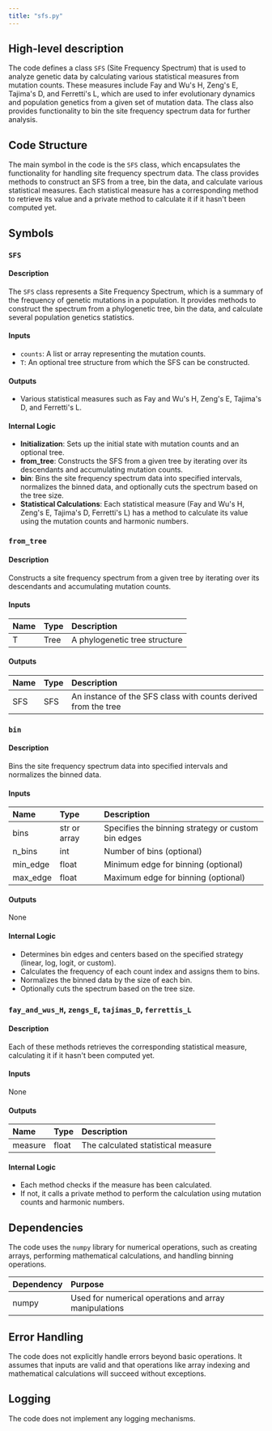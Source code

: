 ```yaml
---
title: "sfs.py"
---
```


## High-level description

The code defines a class `SFS` (Site Frequency Spectrum) that is used to analyze genetic data by calculating various statistical measures from mutation counts. These measures include Fay and Wu's H, Zeng's E, Tajima's D, and Ferretti's L, which are used to infer evolutionary dynamics and population genetics from a given set of mutation data. The class also provides functionality to bin the site frequency spectrum data for further analysis.

## Code Structure

The main symbol in the code is the `SFS` class, which encapsulates the functionality for handling site frequency spectrum data. The class provides methods to construct an SFS from a tree, bin the data, and calculate various statistical measures. Each statistical measure has a corresponding method to retrieve its value and a private method to calculate it if it hasn't been computed yet.

## Symbols

### `SFS`
#### Description
The `SFS` class represents a Site Frequency Spectrum, which is a summary of the frequency of genetic mutations in a population. It provides methods to construct the spectrum from a phylogenetic tree, bin the data, and calculate several population genetics statistics.

#### Inputs
- `counts`: A list or array representing the mutation counts.
- `T`: An optional tree structure from which the SFS can be constructed.

#### Outputs
- Various statistical measures such as Fay and Wu's H, Zeng's E, Tajima's D, and Ferretti's L.

#### Internal Logic
- **Initialization**: Sets up the initial state with mutation counts and an optional tree.
- **from_tree**: Constructs the SFS from a given tree by iterating over its descendants and accumulating mutation counts.
- **bin**: Bins the site frequency spectrum data into specified intervals, normalizes the binned data, and optionally cuts the spectrum based on the tree size.
- **Statistical Calculations**: Each statistical measure (Fay and Wu's H, Zeng's E, Tajima's D, Ferretti's L) has a method to calculate its value using the mutation counts and harmonic numbers.

### `from_tree`
#### Description
Constructs a site frequency spectrum from a given tree by iterating over its descendants and accumulating mutation counts.

#### Inputs
| Name | Type | Description |
|:-----|:-----|:------------|
| T | Tree | A phylogenetic tree structure |

#### Outputs
| Name | Type | Description |
|:-----|:-----|:------------|
| SFS | SFS | An instance of the SFS class with counts derived from the tree |

### `bin`
#### Description
Bins the site frequency spectrum data into specified intervals and normalizes the binned data.

#### Inputs
| Name | Type | Description |
|:-----|:-----|:------------|
| bins | str or array | Specifies the binning strategy or custom bin edges |
| n_bins | int | Number of bins (optional) |
| min_edge | float | Minimum edge for binning (optional) |
| max_edge | float | Maximum edge for binning (optional) |

#### Outputs
None

#### Internal Logic
- Determines bin edges and centers based on the specified strategy (linear, log, logit, or custom).
- Calculates the frequency of each count index and assigns them to bins.
- Normalizes the binned data by the size of each bin.
- Optionally cuts the spectrum based on the tree size.

### `fay_and_wus_H`, `zengs_E`, `tajimas_D`, `ferrettis_L`
#### Description
Each of these methods retrieves the corresponding statistical measure, calculating it if it hasn't been computed yet.

#### Inputs
None

#### Outputs
| Name | Type | Description |
|:-----|:-----|:------------|
| measure | float | The calculated statistical measure |

#### Internal Logic
- Each method checks if the measure has been calculated.
- If not, it calls a private method to perform the calculation using mutation counts and harmonic numbers.

## Dependencies

The code uses the `numpy` library for numerical operations, such as creating arrays, performing mathematical calculations, and handling binning operations.

| Dependency | Purpose |
|:-----------|:--------|
| numpy | Used for numerical operations and array manipulations |

## Error Handling

The code does not explicitly handle errors beyond basic operations. It assumes that inputs are valid and that operations like array indexing and mathematical calculations will succeed without exceptions.

## Logging

The code does not implement any logging mechanisms.